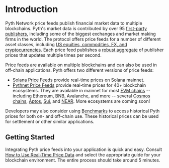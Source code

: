 # Introduction

Pyth Network price feeds publish financial market data to multiple blockchains.
Pyth's market data is contributed by over 95 [first-party publishers](https://pyth.network/publishers/), including some of the biggest exchanges and market making firms in the world.
The protocol offers price feeds for a number of different asset classes, including [US equities, commodities, FX, and cryptocurrencies](https://pyth.network/price-feeds/).
Each price feed publishes a [robust aggregate](price-feeds/how-pyth-works/price-aggregation.md) of publisher prices that updates multiple times per second.

Price feeds are available on multiple blockchains and can also be used in off-chain applications.
Pyth offers two different versions of price feeds:

- [Solana Price Feeds](price-feeds/solana-price-feeds.md) provide real-time prices on Solana mainnet.
- [Pythnet Price Feeds](price-feeds/pythnet-price-feeds.md) provide real-time prices for 40+ blockchain ecosystems.
  They are available in mainnet for most [EVM chains](price-feeds/pythnet-price-feeds/evm.md) -- including Ethereum, BNB, Avalanche, and more --
  several [Cosmos chains](price-feeds/pythnet-price-feeds/cosmwasm.md), [Aptos](price-feeds/pythnet-price-feeds/aptos.md), [Sui](price-feeds/pythnet-price-feeds/sui.md), and [NEAR](price-feeds/pythnet-price-feeds/near.md).
  More ecosystems are coming soon!

Developers may also consider using [Benchmarks](../benchmarks) to access historical Pyth prices for both on- and off-chain use.
These historical prices can be used for settlement or other similar applications.

## Getting Started

Integrating Pyth price feeds into your application is quick and easy.
Consult [How to Use Real-Time Price Data](price-feeds/use-real-time-data) and select the appropriate guide for your blockchain environment.
The entire process should take around 5 minutes.
